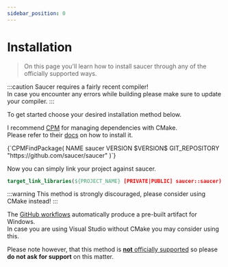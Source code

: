 ```yaml
---
sidebar_position: 0
---
```



# Installation

> On this page you'll learn how to install saucer through any of the officially supported ways.  

:::caution
Saucer requires a fairly recent compiler!  
In case you encounter any errors while building please make sure to update your compiler.
:::

To get started choose your desired installation method below.


<Tabs>
  <TabItem value="cmake" label="CMake" default>

I recommend [CPM](https://github.com/cpm-cmake/CPM.cmake) for managing dependencies with CMake.  
Please refer to their [docs](https://github.com/cpm-cmake/CPM.cmake#adding-cpm) on how to install it.


<VersionedCode language="cmake">
  {`CPMFindPackage(
  NAME           saucer
  VERSION        $VERSION$
  GIT_REPOSITORY "https://github.com/saucer/saucer"
)`}
</VersionedCode>

Now you can simply link your project against saucer.

```cmake
target_link_libraries(${PROJECT_NAME} [PRIVATE|PUBLIC] saucer::saucer)
```

  </TabItem>
  <TabItem value="prebuilt" label="Pre-Built">

:::warning
This method is strongly discouraged, please consider using CMake instead!
:::

The [GitHub workflows](https://github.com/saucer/saucer/actions/workflows/build.yml) automatically produce a pre-built artifact for Windows.  
In case you are using Visual Studio without CMake you may consider using this.

Please note however, that this method is <u>**not** officially supported</u> so please **do not ask for support** on this matter.

  </TabItem>
</Tabs>
